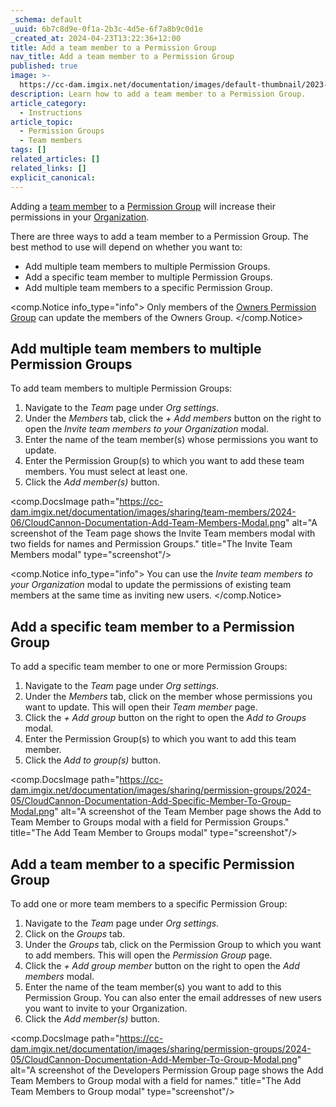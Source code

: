 ```yaml
---
_schema: default
_uuid: 6b7c8d9e-0f1a-2b3c-4d5e-6f7a8b9c0d1e
_created_at: 2024-04-23T13:22:36+12:00
title: Add a team member to a Permission Group
nav_title: Add a team member to a Permission Group
published: true
image: >-
  https://cc-dam.imgix.net/documentation/images/default-thumbnail/2023-Q4/CloudCannon-Documentation-Thumbnail.png
description: Learn how to add a team member to a Permission Group.
article_category:
  - Instructions
article_topic:
  - Permission Groups
  - Team members
tags: []
related_articles: []
related_links: []
explicit_canonical:
---
```

Adding a [team member](/documentation/articles/what-is-a-team-member/) to a [Permission Group](/documentation/articles/what-are-permission-groups/) will increase their permissions in your [Organization](/documentation/articles/what-is-an-organization/).

There are three ways to add a team member to a Permission Group. The best method to use will depend on whether you want to:

* Add multiple team members to multiple Permission Groups.
* Add a specific team member to multiple Permission Groups.
* Add multiple team members to a specific Permission Group.

<comp.Notice info_type="info">
  Only members of the [Owners Permission Group](/documentation/articles/what-are-default-permission-groups/#owners) can update the members of the Owners Group.
</comp.Notice>

## Add multiple team members to multiple Permission Groups

To add team members to multiple Permission Groups:

1. Navigate to the *Team* page under *Org settings*.
2. Under the *Members* tab, click the *\+ Add members* button on the right to open the *Invite team members to your Organization* modal.
3. Enter the name of the team member(s) whose permissions you want to update.
4. Enter the Permission Group(s) to which you want to add these team members. You must select at least one.
5. Click the *Add member(s)* button.

<comp.DocsImage path="https://cc-dam.imgix.net/documentation/images/sharing/team-members/2024-06/CloudCannon-Documentation-Add-Team-Members-Modal.png" alt="A screenshot of the Team page shows the Invite Team members modal with two fields for names and Permission Groups." title="The Invite Team Members modal" type="screenshot"/>

<comp.Notice info_type="info">
  You can use the *Invite team members to your Organization* modal to update the permissions of existing team members at the same time as inviting new users.
</comp.Notice>

## Add a specific team member to a Permission Group

To add a specific team member to one or more Permission Groups:

1. Navigate to the *Team* page under *Org settings*.
2. Under the *Members* tab, click on the member whose permissions you want to update. This will open their *Team member* page.
3. Click the *\+ Add group* button on the right to open the *Add to Groups* modal.
4. Enter the Permission Group(s) to which you want to add this team member.
5. Click the *Add to group(s)* button.

<comp.DocsImage path="https://cc-dam.imgix.net/documentation/images/sharing/permission-groups/2024-05/CloudCannon-Documentation-Add-Specific-Member-To-Group-Modal.png" alt="A screenshot of the Team Member page shows the Add to Team Member to Groups modal with a field for Permission Groups." title="The Add Team Member to Groups modal" type="screenshot"/>

## Add a team member to a specific Permission Group

To add one or more team members to a specific Permission Group:

1. Navigate to the *Team* page under *Org settings*.
2. Click on the *Groups* tab.
3. Under the *Groups* tab, click on the Permission Group to which you want to add members. This will open the *Permission Group* page.
4. Click the *\+ Add group member* button on the right to open the *Add members* modal.
5. Enter the name of the team member(s) you want to add to this Permission Group. You can also enter the email addresses of new users you want to invite to your Organization.
6. Click the *Add member(s)* button.

<comp.DocsImage path="https://cc-dam.imgix.net/documentation/images/sharing/permission-groups/2024-05/CloudCannon-Documentation-Add-Member-To-Group-Modal.png" alt="A screenshot of the Developers Permission Group page shows the Add Team Members to Group modal with a field for names." title="The Add Team Members to Group modal" type="screenshot"/>